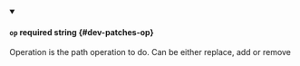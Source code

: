 
<details className="config-field" data-expandable="false" open>
<summary>

#### `op` <span className="config-field-required" data-required="false">required</span> <span className="config-field-type">string</span> <span className="config-field-default"></span> <span className="config-field-enum"></span> {#dev-patches-op}

Operation is the path operation to do. Can be either replace, add or remove

</summary>



</details>
